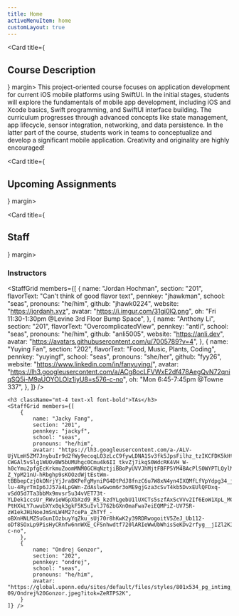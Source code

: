 ```yaml
---
title: Home
activeMenuItem: home
customLayout: true
---
```


<Card title={<h2>Course Description</h2>} margin>
    <Prose>
      This project-oriented course focuses on application development for current iOS mobile
      platforms using SwiftUI. In the initial stages, students will explore the fundamentals of
      mobile app development, including iOS and Xcode basics, Swift programming, and SwiftUI
      interface building. The curriculum progresses through advanced concepts like state management,
      app lifecycle, sensor integration, networking, and data persistence. In the latter part of the
      course, students work in teams to conceptualize and develop a significant mobile application.
      Creativity and originality are highly encouraged!
    </Prose>
</Card>

<Card title={<h2>Upcoming Assignments</h2>} margin>
    <UpcomingAssignments />
</Card>

<Card title={<h2>Staff</h2>} margin>
    <h3 className="font-bold text-xl">Instructors</h3>
    <StaffGrid members={[
        {
            name: "Jordan Hochman",
            section: "201",
            flavorText: "Can't think of good flavor text",
            pennkey: "jhawkman",
            school: "seas",
            pronouns: "he/him",
            github: "jhawk0224",
            website: "https://jordanh.xyz",
            avatar: "https://i.imgur.com/31gi0lQ.png",
            oh: "Fri 11:30-1:30pm @Levine 3rd Floor Bump Space",
        },
        {
            name: "Anthony Li",
            section: "201",
            flavorText: "OvercomplicatedView",
            pennkey: "antli",
            school: "seas",
            pronouns: "he/him",
            github: "anli5005",
            website: "https://anli.dev",
            avatar: "https://avatars.githubusercontent.com/u/7005789?v=4",
        },
        {
            name: "Yuying Fan",
            section: "202",
            flavorText: "Food, Music, Plants, Coding",
            pennkey: "yuyingf",
            school: "seas",
            pronouns: "she/her",
            github: "fyy26",
            website: "https://www.linkedin.com/in/fanyuying/",
            avatar: "https://lh3.googleusercontent.com/a/ACg8ocLFVWxE2df478AegQvN72qniqSQ5i-M9aUOYOLOlz1iyU8=s576-c-no",
            oh: "Mon 6:45-7:45pm @Towne 337",
        },
    ]} />

    <h3 className="mt-4 text-xl font-bold">TAs</h3>
    <StaffGrid members={[
        {
            name: "Jacky Fang",
            section: "201",
            pennkey: "jackyf",
            school: "seas",
            pronouns: "he/him",
            avatar: "https://lh3.googleusercontent.com/a-/ALV-UjVLmH5ZM7JnybuIr9d2fWy9ecoqLO3zLcC9fywLDNA1Sv3fk5JpsFilhz_tzIKCFDK5kHtFaG1KzocmSBDlsvzD4yvvVG8lvONPsMRnC4splL1bm-CWGAl5vSlg1WUOvBW5bUMUhgc0Cmu4k6II_tkvZj7ikqS0WdcRK4VH_W-h0cYmu2pfgEcKrkmuZoomMNM0GCHqNztjiBBoPyUVVJhMjtFBFP5YM4BAcPlS0WYPTLQylMyFTX9llGTSMizFFMt48FkFjM9ida1EmvqZITAhlURibe5gihBfweKu765BAoJuRJ-Z_YpM21nU-hRbghp9sKOOzdWjtEstWm-tBBbepCzjOkONrjYjJraBKPeFgMyniPG4DtPdJ8fnzC6u7W8xN4yn4IXQMfLfVpYdpg34_jgBpoPESAxbHmexGvPFADIkad7JlRdU_E9tcL-lu-4RyrTmIp6JJ57a4LpGWn-ZdAslwGwom6r3oME9gjGza3cSvT4kb5DvxEUlQFDxq-vSdO5d7Ta3bbMx9mvsr5u34vVET73t-YLDek1ccsUr_RWvieWGpXbXzd9_R5_kzdYLgebU1lUXCTs5szfAxScVVv2If6EoW1XpL_MCOuXSv2EwxSJVn9rWWF15KcRFbluKf77hD6TtzqzwOZT0TpRN9do9mdjTr7ACzLcS2zW6SzCpna37xfTZFsV6vIGBvEM2HGNWnTW4_LrTrW5HI-PtHXkLY7uwubXYx0qk3gkF5K5uIvlJ762bGXnOmaFwa7eiEQMPiZ-UV75R-zW1ekJHiNoeJmSnLW4M27cePa_ZhTYf_-oBXnHNLMZSuGunIOzbuyYqZku_sUj70r8hKwK2y39RDRwogoitV5ZeJ_Ub112-oDf8SOxLp9PisHyCRnfw6nnWXE_CFSnhwdtf720lARIeWwUbWhisSeKDv2rfyg__jIZl2KIVe2rvA86Gj0K9JVSo0qf0JPs8x8cxZcAehk4q=s360-c-no",
        },
        {
            name: "Ondrej Gonzor",
            section: "202",
            pennkey: "ondrej",
            school: "seas",
            pronouns: "he/him",
            avatar: "https://global.upenn.edu/sites/default/files/styles/801x534_pg_intimg_c_image/public/2021-09/Ondrej%20Gonzor.jpeg?itok=ZeRTPS2K",
        }
    ]} />
</Card>

